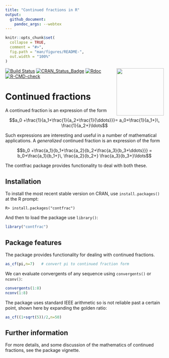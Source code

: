 ```yaml
---
title: "Continued fractions in R"
output:
  github_document:
    pandoc_args: --webtex
---
```


<!-- README.md is generated from README.Rmd. Please edit that file -->

```r
knitr::opts_chunk$set(
  collapse = TRUE,
  comment = "#>",
  fig.path = "man/figures/README-",
  out.width = "100%"
)
```

<img src="man/figures/contfrac.png" width = "150" align="right" />


<!-- badges: start -->
[![Build Status](https://travis-ci.org/RobinHankin/contfrac.svg?branch=master)](https://travis-ci.org/RobinHankin/contfrac)
[![CRAN_Status_Badge](https://www.r-pkg.org/badges/version/contfrac)](https://cran.r-project.org/package=contfrac)
[![Rdoc](http://www.rdocumentation.org/badges/version/contfrac)](http://www.rdocumentation.org/packages/contfrac)
[![R-CMD-check](https://github.com/RobinHankin/contfrac/actions/workflows/R-CMD-check.yaml/badge.svg)](https://github.com/RobinHankin/contfrac/actions/workflows/R-CMD-check.yaml)
<!-- badges: end -->


# Continued fractions

A continued fraction is an expression of the form

$$a_0 +\frac{1}{a_1+\frac{1}{a_2+\frac{1}{\ddots}}}=
a_0+\frac{1}{a_1+}\, \frac{1}{a_2+}\ldots$$

Such expressions are interesting and useful in a number of
mathematical applications.  A _generalized_ continued fraction is an
expression of the form

$$b_0 +\frac{a_1}{b_1+\frac{a_2}{b_2+\frac{a_3}{b_3+\ddots}}}
= b_0+\frac{a_1}{b_1+}\, \frac{a_2}{b_2+} \frac{a_3}{b_3+}\ldots$$

The contfrac package provides functionality to deal with both these.

## Installation

To install the most recent stable version on CRAN, use
`install.packages()` at the R prompt:

`R> install.packages("contfrac")`

And then to load the package use `library()`:

```r
library("contfrac")
```

## Package features

The package provides functionality for dealing with continued fractions.

```r
as_cf(pi,n=7)   # convert pi to continued fraction form
```

We can evaluate convergents of any sequence using ```convergents()```
or `nconv()`:


```r
convergents(1:8)
nconv(1:8)
```

The package uses standard IEEE arithmetic so is not reliable past a
certain point, shown here by expanding the golden ratio:

```r
as_cf((1+sqrt(5))/2,n=50)
```

## Further information

For more details, and some discussion of the mathematics of continued
fractions, see the package vignette.
 

